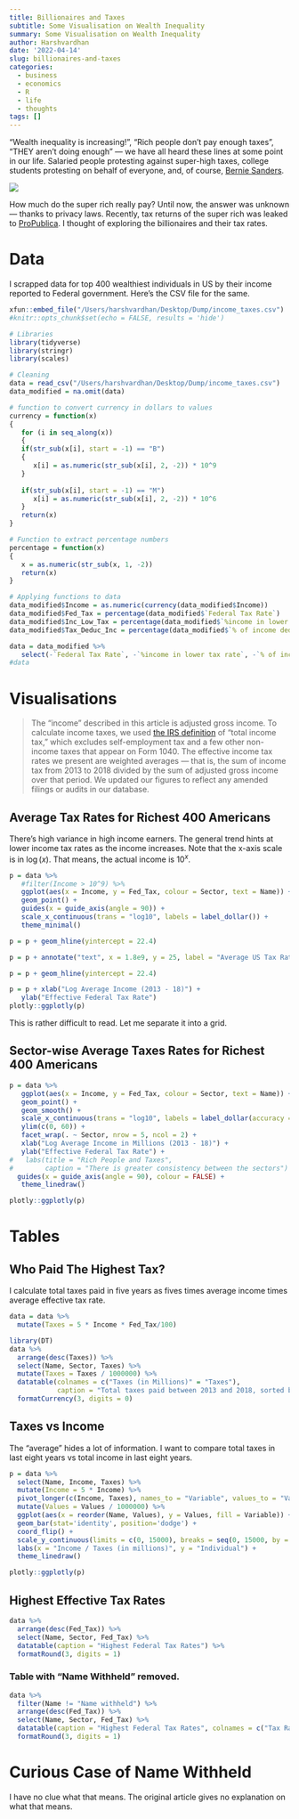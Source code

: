 ```yaml
---
title: Billionaires and Taxes
subtitle: Some Visualisation on Wealth Inequality
summary: Some Visualisation on Wealth Inequality
author: Harshvardhan
date: '2022-04-14'
slug: billionaires-and-taxes
categories:
  - business
  - economics
  - R
  - life
  - thoughts
tags: []
---
```


"Wealth inequality is increasing!", "Rich people don't pay enough taxes", "THEY aren't doing enough" --- we have all heard these lines at some point in our life. Salaried people protesting against super-high taxes, college students protesting on behalf of everyone, and, of course, [Bernie Sanders](https://twitter.com/BernieSanders/status/1478467316694278149?s=20&t=2KkbUq3QQi7cVaAXVZruFg).

![](images/6clv2s.jpeg)

How much do the super rich really pay? Until now, the answer was unknown --- thanks to privacy laws. Recently, tax returns of the super rich was leaked to [ProPublica](https://projects.propublica.org/americas-highest-incomes-and-taxes-revealed/). I thought of exploring the billionaires and their tax rates.

# Data

I scrapped data for top 400 wealthiest individuals in US by their income reported to Federal government. Here's the CSV file for the same.

```r
xfun::embed_file("/Users/harshvardhan/Desktop/Dump/income_taxes.csv")
#knitr::opts_chunk$set(echo = FALSE, results = 'hide')
```

```r
# Libraries
library(tidyverse)
library(stringr)
library(scales)

# Cleaning
data = read_csv("/Users/harshvardhan/Desktop/Dump/income_taxes.csv")
data_modified = na.omit(data)
```

```r
# function to convert currency in dollars to values
currency = function(x)
{
   for (i in seq_along(x))
   {
   if(str_sub(x[i], start = -1) == "B")
   {
      x[i] = as.numeric(str_sub(x[i], 2, -2)) * 10^9
   }
   
   if(str_sub(x[i], start = -1) == "M")
      x[i] = as.numeric(str_sub(x[i], 2, -2)) * 10^6
   }
   return(x)
}

# Function to extract percentage numbers
percentage = function(x)
{
   x = as.numeric(str_sub(x, 1, -2))
   return(x)
}
```

```r
# Applying functions to data
data_modified$Income = as.numeric(currency(data_modified$Income))
data_modified$Fed_Tax = percentage(data_modified$`Federal Tax Rate`)
data_modified$Inc_Low_Tax = percentage(data_modified$`%income in lower tax rate`)
data_modified$Tax_Deduc_Inc = percentage(data_modified$`% of income deducted`)

data = data_modified %>% 
   select(-`Federal Tax Rate`, -`%income in lower tax rate`, -`% of income deducted`)
#data
```

# Visualisations

> The "income" described in this article is adjusted gross income. To calculate income taxes, we used [the IRS definition](https://www.irs.gov/pub/irs-pdf/p1304.pdf#page=277) of "total income tax," which excludes self-employment tax and a few other non-income taxes that appear on Form 1040. The effective income tax rates we present are weighted averages --- that is, the sum of income tax from 2013 to 2018 divided by the sum of adjusted gross income over that period. We updated our figures to reflect any amended filings or audits in our database.

## Average Tax Rates for Richest 400 Americans

There's high variance in high income earners. The general trend hints at lower income tax rates as the income increases. Note that the x-axis scale is in $\log(x)$. That means, the actual income is $10^x$.

```r
p = data %>% 
   #filter(Income > 10^9) %>% 
   ggplot(aes(x = Income, y = Fed_Tax, colour = Sector, text = Name)) +
   geom_point() +
   guides(x = guide_axis(angle = 90)) +
   scale_x_continuous(trans = "log10", labels = label_dollar()) +
   theme_minimal()

p = p + geom_hline(yintercept = 22.4)

p = p + annotate("text", x = 1.8e9, y = 25, label = "Average US Tax Rate")

p = p + geom_hline(yintercept = 22.4)

p = p + xlab("Log Average Income (2013 - 18)") + 
   ylab("Effective Federal Tax Rate")
plotly::ggplotly(p)
```

This is rather difficult to read. Let me separate it into a grid.

## Sector-wise Average Taxes Rates for Richest 400 Americans

```r
p = data %>% 
   ggplot(aes(x = Income, y = Fed_Tax, colour = Sector, text = Name)) +
   geom_point() +
   geom_smooth() +
   scale_x_continuous(trans = "log10", labels = label_dollar(accuracy = 100, scale = 0.000001)) +
   ylim(c(0, 60)) +
   facet_wrap(. ~ Sector, nrow = 5, ncol = 2) +
   xlab("Log Average Income in Millions (2013 - 18)") + 
   ylab("Effective Federal Tax Rate") +
#   labs(title = "Rich People and Taxes",
#        caption = "There is greater consistency between the sectors") +
  guides(x = guide_axis(angle = 90), colour = FALSE) +
   theme_linedraw()

plotly::ggplotly(p)
```

# Tables

## Who Paid The Highest Tax?

I calculate total taxes paid in five years as fives times average income times average effective tax rate.

```r
data = data %>% 
  mutate(Taxes = 5 * Income * Fed_Tax/100)

library(DT)
data %>% 
  arrange(desc(Taxes)) %>% 
  select(Name, Sector, Taxes) %>% 
  mutate(Taxes = Taxes / 1000000) %>% 
  datatable(colnames = c("Taxes (in Millions)" = "Taxes"),
            caption = "Total taxes paid between 2013 and 2018, sorted by tax amount.") %>% 
  formatCurrency(3, digits = 0)
```

## Taxes vs Income

The "average" hides a lot of information. I want to compare total taxes in last eight years vs total income in last eight years.

```r
p = data %>% 
  select(Name, Income, Taxes) %>% 
  mutate(Income = 5 * Income) %>% 
  pivot_longer(c(Income, Taxes), names_to = "Variable", values_to = "Values") %>% 
  mutate(Values = Values / 1000000) %>% 
  ggplot(aes(x = reorder(Name, Values), y = Values, fill = Variable)) +
  geom_bar(stat='identity', position='dodge') +
  coord_flip() +
  scale_y_continuous(limits = c(0, 15000), breaks = seq(0, 15000, by = 5000), labels = label_dollar()) +
  labs(x = "Income / Taxes (in millions)", y = "Individual") +
  theme_linedraw() 

plotly::ggplotly(p)
```

## Highest Effective Tax Rates

```r
data %>% 
  arrange(desc(Fed_Tax)) %>% 
  select(Name, Sector, Fed_Tax) %>% 
  datatable(caption = "Highest Federal Tax Rates") %>% 
  formatRound(3, digits = 1)
```

### Table with "Name Withheld" removed.

```r
data %>% 
  filter(Name != "Name withheld") %>% 
  arrange(desc(Fed_Tax)) %>% 
  select(Name, Sector, Fed_Tax) %>% 
  datatable(caption = "Highest Federal Tax Rates", colnames = c("Tax Rates" = "Fed_Tax")) %>% 
  formatRound(3, digits = 1)
```

# Curious Case of Name Withheld

I have no clue what that means. The original article gives no explanation on what that means.
